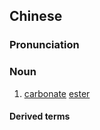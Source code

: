 ==Chinese==
{{zh-forms|type=21}}
{{wikipedia|lang=zh}}

===Pronunciation===
{{zh-pron
|m=tànsuānzhǐ
|c=taan3 syun1 zi2
|cat=n
}}

===Noun===
{{zh-noun}}

# {{lb|zh|chemistry}} [[carbonate]] [[ester]]

====Derived terms====
{{zh-der|聚碳酸酯}}